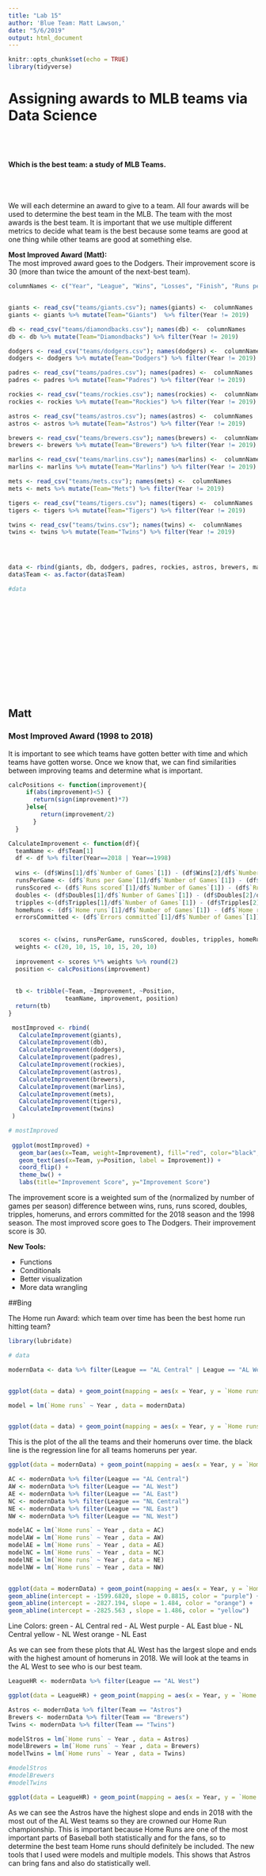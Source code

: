 ```yaml
---
title: "Lab 15"
author: 'Blue Team: Matt Lawson,'
date: "5/6/2019"
output: html_document
---
```


```r
knitr::opts_chunk$set(echo = TRUE)
library(tidyverse)
```


# Assigning awards to MLB teams via Data Science
  
  <br></br>
  
#### Which is the best team: a study of MLB Teams.

<br></br>

We will each determine an award to give to a team. All four awards will be used to determine the best team in the MLB. The team with the most awards is the best team. It is important that we use multiple different metrics to decide what team is the best because some teams are good at one thing while other teams are good at something else.  

__Most Improved Award (Matt):__  
The most improved award goes to the Dodgers. Their improvement score is 30 (more than twice the amount of the next-best team).



```r
columnNames <- c("Year", "League", "Wins", "Losses", "Finish", "Runs per Game", "Number of Games", "Played appearances","At bats", "Runs scored", "Hits", "Doubles", "Tripples", "Home runs", "RBIs", "Stollen bases", "Caught stealing", "Walks", "Strikeouts", "Batting average", "On base %", "Slugging %", "On base + slugging %", "Errors committed", "Double plays", "Fielding %", "Average age")


giants <- read_csv("teams/giants.csv"); names(giants) <-  columnNames
giants <- giants %>% mutate(Team="Giants")  %>% filter(Year != 2019)

db <- read_csv("teams/diamondbacks.csv"); names(db) <-  columnNames
db <- db %>% mutate(Team="Diamondbacks") %>% filter(Year != 2019)

dodgers <- read_csv("teams/dodgers.csv"); names(dodgers) <-  columnNames
dodgers <- dodgers %>% mutate(Team="Dodgers") %>% filter(Year != 2019)

padres <- read_csv("teams/padres.csv"); names(padres) <-  columnNames
padres <- padres %>% mutate(Team="Padres") %>% filter(Year != 2019)

rockies <- read_csv("teams/rockies.csv"); names(rockies) <-  columnNames
rockies <- rockies %>% mutate(Team="Rockies") %>% filter(Year != 2019)

astros <- read_csv("teams/astros.csv"); names(astros) <-  columnNames
astros <- astros %>% mutate(Team="Astros") %>% filter(Year != 2019)

brewers <- read_csv("teams/brewers.csv"); names(brewers) <-  columnNames
brewers <- brewers %>% mutate(Team="Brewers") %>% filter(Year != 2019)

marlins <- read_csv("teams/marlins.csv"); names(marlins) <-  columnNames
marlins <- marlins %>% mutate(Team="Marlins") %>% filter(Year != 2019)

mets <- read_csv("teams/mets.csv"); names(mets) <-  columnNames
mets <- mets %>% mutate(Team="Mets") %>% filter(Year != 2019)

tigers <- read_csv("teams/tigers.csv"); names(tigers) <-  columnNames
tigers <- tigers %>% mutate(Team="Tigers") %>% filter(Year != 2019)

twins <- read_csv("teams/twins.csv"); names(twins) <-  columnNames
twins <- twins %>% mutate(Team="Twins") %>% filter(Year != 2019)




data <- rbind(giants, db, dodgers, padres, rockies, astros, brewers, marlins, mets, tigers, twins)
data$Team <- as.factor(data$Team)

#data

```


<br></br>  
<br></br>  
<br></br>  
<br></br>  

## Matt

### Most Improved Award (1998 to 2018)

It is important to see which teams have gotten better with time and which teams have gotten worse. Once we know that, we can find similarities between improving teams and determine what is important.

```r
calcPositions <- function(improvement){
     if(abs(improvement)<5) {
       return(sign(improvement)*7)
     }else{
         return(improvement/2)
       }
  }

CalculateImprovement <- function(df){
  teamName <- df$Team[1]
  df <- df %>% filter(Year==2018 | Year==1998)
  
  wins <- (df$Wins[1]/df$`Number of Games`[1]) - (df$Wins[2]/df$`Number of Games`[2])
  runsPerGame <- (df$`Runs per Game`[1]/df$`Number of Games`[1]) - (df$`Runs per Game`[2]/df$`Number of Games`[2])
  runsScored <- (df$`Runs scored`[1]/df$`Number of Games`[1]) - (df$`Runs scored`[2]/df$`Number of Games`[2])
  doubles <- (df$Doubles[1]/df$`Number of Games`[1]) - (df$Doubles[2]/df$`Number of Games`[2])
  tripples <-(df$Tripples[1]/df$`Number of Games`[1]) - (df$Tripples[2]/df$`Number of Games`[2])
  homeRuns <- (df$`Home runs`[1]/df$`Number of Games`[1]) - (df$`Home runs`[2]/df$`Number of Games`[2])
  errorsCommitted <- (df$`Errors committed`[1]/df$`Number of Games`[1]) - (df$`Errors committed`[2]/df$`Number of Games`[2])
  
  
   scores <- c(wins, runsPerGame, runsScored, doubles, tripples, homeRuns, -1*errorsCommitted)
  weights <- c(20, 10, 15, 10, 15, 20, 10)
  
  improvement <- scores %*% weights %>% round(2)
  position <- calcPositions(improvement)
  
  
  tb <- tribble(~Team, ~Improvement, ~Position,
                teamName, improvement, position)
  return(tb)
}
```


```r
 mostImproved <- rbind(
   CalculateImprovement(giants),
   CalculateImprovement(db),
   CalculateImprovement(dodgers),
   CalculateImprovement(padres),
   CalculateImprovement(rockies),
   CalculateImprovement(astros),
   CalculateImprovement(brewers),
   CalculateImprovement(marlins),
   CalculateImprovement(mets),
   CalculateImprovement(tigers),
   CalculateImprovement(twins)
 )

# mostImproved
 
 ggplot(mostImproved) +
   geom_bar(aes(x=Team, weight=Improvement), fill="red", color="black", alpha=0.65) + 
   geom_text(aes(x=Team, y=Position, label = Improvement)) +
   coord_flip() + 
   theme_bw() +
   labs(title="Improvement Score", y="Improvement Score")
```

The improvement score is a weighted sum of the (normalized by number of games per season) difference between wins, runs, runs scored, doubles, tripples, homeruns, and errors committed for the 2018 season and the 1998 season. The most improved score goes to The Dodgers. Their improvement score is 30.  

__New Tools:__

  - Functions  
  - Conditionals  
  - Better visualization  
  - More data wrangling   
  
##Bing

The Home run Award: which team over time has been the best home run hitting team?

```r

library(lubridate)

# data

modernData <- data %>% filter(League == "AL Central" | League == "AL West" | League == "AL East" |League == "NL Central" | League == "NL West" | League == "NL East")


ggplot(data = data) + geom_point(mapping = aes(x = Year, y = `Home runs`, color = Team))

model = lm(`Home runs` ~ Year , data = modernData)


ggplot(data = data) + geom_point(mapping = aes(x = Year, y = `Home runs`, color = Team)) + geom_abline(intercept = -2493.37, slope = 1.321)

```

This is the plot of the all the teams and their homeruns over time. the black line is the regression line for all teams homeruns per year.  
```r

ggplot(data = modernData) + geom_point(mapping = aes(x = Year, y = `Home runs`, color = League)) + facet_wrap(~ League, nrow = 2)

AC <- modernData %>% filter(League == "AL Central")
AW <- modernData %>% filter(League == "AL West")
AE <- modernData %>% filter(League == "AL East")
NC <- modernData %>% filter(League == "NL Central")
NE <- modernData %>% filter(League == "NL East")
NW <- modernData %>% filter(League == "NL West")

modelAC = lm(`Home runs` ~ Year , data = AC)
modelAW = lm(`Home runs` ~ Year , data = AW)
modelAE = lm(`Home runs` ~ Year , data = AE)
modelNC = lm(`Home runs` ~ Year , data = NC)
modelNE = lm(`Home runs` ~ Year , data = NE)
modelNW = lm(`Home runs` ~ Year , data = NW)


ggplot(data = modernData) + geom_point(mapping = aes(x = Year, y = `Home runs`)) + geom_abline(intercept = -2238.9, slope = 1.2, color = "blue") + geom_abline(intercept = -3425.979, slope = 1.793, color = "red") + geom_abline(intercept = -3103.675, slope = 1.624, color = "green") + 
geom_abline(intercept = -1599.6820, slope = 0.8815, color = "purple") + 
geom_abline(intercept = -2827.194, slope = 1.484, color = "orange") + 
geom_abline(intercept = -2825.563 , slope = 1.486, color = "yellow")

```

Line Colors:
green - AL Central
red - AL West
purple - AL East
blue - NL Central
yellow - NL West
orange - NL East

As we can see from these plots that AL West has the largest slope and ends with the highest amount of homeruns in 2018. We will look at the teams in the AL West to see who is our best team.

```r

LeagueHR <- modernData %>% filter(League == "AL West")

ggplot(data = LeagueHR) + geom_point(mapping = aes(x = Year, y = `Home runs`,color = Team))

Astros <- modernData %>% filter(Team == "Astros")
Brewers <- modernData %>% filter(Team == "Brewers")
Twins <- modernData %>% filter(Team == "Twins")

modelStros = lm(`Home runs` ~ Year , data = Astros)
modelBrewers = lm(`Home runs` ~ Year , data = Brewers)
modelTwins = lm(`Home runs` ~ Year , data = Twins)

#modelStros
#modelBrewers
#modelTwins

ggplot(data = LeagueHR) + geom_point(mapping = aes(x = Year, y = `Home runs`,color = Team)) + geom_abline(intercept = -4531.771, slope = 2.339, color = "red") + geom_abline(intercept = -2961.989, slope = 1.562 , color = "green") + geom_abline(intercept = -1638.6750, slope = 0.8886 , color = "blue") 


```

As we can see the Astros have the highest slope and ends in 2018 with the most out of the AL West teams so they are crowned our Home Run championship. This is important because Home Runs are one of the most important parts of Baseball both statistically and for the fans, so to determine the best team Home runs should definitely be included. The new tools that I used were models and multiple models. This shows that Astros can bring fans and also do statistically well.

<br></br>  
<br></br> 
<br></br> 
<br></br> 
<br></br> 

  
  
  
  
# Reflections:
##Team
We have achieved our team goals. We are all fluent in R markdown and have learned new data science tools. These are skills that we can use for the rest of our lives. They will be very helpful. We did well on all of our tRATs, so we wouldn't change that. One thing we could have done better is starting the labs earlier. We were always finishing tem minutes before the deadline.

### Matt  
Six months after graduation, I said that I wanted to be traveling around the world. This is still my goal. I think that I am still likely to acheive it. My 5 year plan has changed a little. Before, I wanted to be a data scientist, but now I know that I want to do research that allows me to study the earth and travel. I learned a lot of cool data visualization tools in this class. I became fluent in RStudio (especially r markdown). We explored some really cool datasets. If I could give myself advice at the begining of the year, I would tell myself to make sure to read all of the readings. I read all of the readings on time and it really helped my understanding of the material.

##Bing
I said that I want to be able to find insights about Basketball by analyzing data, and while this is still a goal of mine, I have not achieved it yet, however I would say that since the beginning of the semester, I can anaylyze data much better, and as we showed in this project we analyzed Baseball and made more minor insights. 6 months after graduation I would still like to be travelling, but 5 years after graduation, I still would like to data analytics, but I would be open to many fields. I would say for my goals for the semester, I acheived those because those were mostly about improving my basic R skills. I would tell myself to just make sure to know the stuff from the reading because I had 2 tests where I didn't try to hard and din't get great grades on.





<br></br> 
<br></br> 
<br></br> 


# Who did what:
  
#### Matt  
- Helped with overall question choice  
- Setup the markdown file  
- Chose a subquestion  
  - Created data frames, functions, and plots to answer the subquestion  
- Downloaded files from [baseball-reference.com](https://www.baseball-reference.com/teams/)  
  - Read in the files into useable, tidy data frames for later use  
- Reflected on lab 2 and this course   



#### Brandon  



#### Bing 
-Helped with overall question
-chose a subquestion
-download file from our source
-reflected on lab 2
-did indivdual part
-did team reflection



#### Nick  
